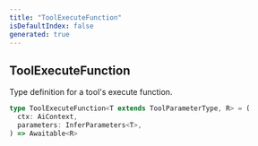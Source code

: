 ```yaml
---
title: "ToolExecuteFunction"
isDefaultIndex: false
generated: true
---
```



<!-- This file was generated from the CommandKit source. Do not modify. Instead, re-run the "docgen" script -->


## ToolExecuteFunction

<GenerationInfo sourceFile="packages/ai/src/tools/common/index.ts" sourceLine="55" packageName="@commandkit/ai" />

Type definition for a tool's execute function.

```ts title="Signature"
type ToolExecuteFunction<T extends ToolParameterType, R> = (
  ctx: AiContext,
  parameters: InferParameters<T>,
) => Awaitable<R>
```
